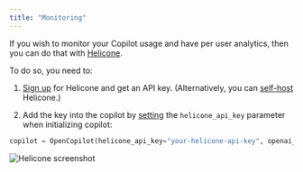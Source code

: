 ```yaml
---
title: "Monitoring"
---
```


If you wish to monitor your Copilot usage and have per user analytics, then you can do that with [Helicone](https://www.helicone.ai/).

To do so, you need to:

1. [Sign up](https://www.helicone.ai/signup) for Helicone and get an API key. (Alternatively, you can [self-host](https://docs.helicone.ai/getting-started/open-source) Helicone.)

1. Add the key into the copilot by [setting](/integrate/settings) the `helicone_api_key` parameter when initializing copilot:

```python
copilot = OpenCopilot(helicone_api_key="your-helicone-api-key", openai_api_key="your-openai-api-key")
```

<img className="w-full" src="/images/helicone.png" alt="Helicone screenshot" />